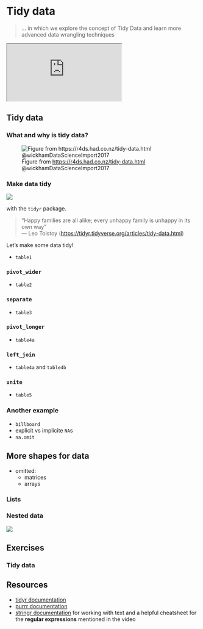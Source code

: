 # Tidy data

>   ... in which we explore the concept of Tidy Data and learn more
  advanced data wrangling techniques 

:::{.video-container}
<iframe class="video" src="https://www.youtube.com/embed/V3AFBd5GbLw" allowfullscreen></iframe>
:::

## Tidy data

### What and why is tidy data?

![Figure from <https://r4ds.had.co.nz/tidy-data.html> @wickhamDataScienceImport2017](images/tidy-data-wickham.png)


### Make data tidy

<aside>
<a href="https://tidyr.tidyverse.org/">
![](images/tidyr.png)
</a>
</aside>

with the `tidyr` package.

> "Happy families are all alike; every unhappy family is unhappy in its own way"\
> --- Leo Tolstoy (<https://tidyr.tidyverse.org/articles/tidy-data.html>)

Let's make some data tidy!

- `table1`

### `pivot_wider`

- `table2`

### `separate`

- `table3`

### `pivot_longer`

- `table4a`

### `left_join` 

- `table4a` and `table4b`

### `unite`

- `table5`

### Another example

- `billboard`
- explicit vs implicite `NA`s
- `na.omit`

## More shapes for data

- omitted: 
  - matrices
  - arrays

### Lists

### Nested data

![](images/environment.png)


## Exercises

### Tidy data

## Resources

- [tidyr documentation](https://tidyr.tidyverse.org/)
- [purrr documentation](https://purrr.tidyverse.org/)
- [stringr documentation](https://stringr.tidyverse.org/)
  for working with text and a helpful cheatsheet for
  the **regular expressions** mentioned in the video


